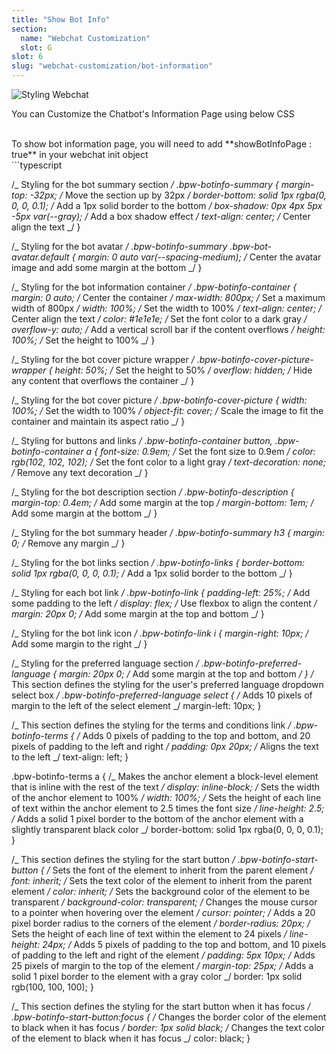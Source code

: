 ```yaml
---
title: "Show Bot Info"
section:
  name: "Webchat Customization"
  slot: G
slot: 6
slug: "webchat-customization/bot-information"
---
```


![Styling Webchat](/chat-info-cover.png)

You can Customize the Chatbot's Information Page using below CSS

<br />
To show bot information page, you will need to add **showBotInfoPage : true** in
your webchat init object

<br />
```typescript

/_ Styling for the bot summary section _/
.bpw-botinfo-summary {
margin-top: -32px; /_ Move the section up by 32px _/
border-bottom: solid 1px rgba(0, 0, 0, 0.1); /_ Add a 1px solid border to the bottom _/
box-shadow: 0px 4px 5px -5px var(--gray); /_ Add a box shadow effect _/
text-align: center; /_ Center align the text _/
}

/_ Styling for the bot avatar _/
.bpw-botinfo-summary .bpw-bot-avatar.default {
margin: 0 auto var(--spacing-medium); /_ Center the avatar image and add some margin at the bottom _/
}

/_ Styling for the bot information container _/
.bpw-botinfo-container {
margin: 0 auto; /_ Center the container _/
max-width: 800px; /_ Set a maximum width of 800px _/
width: 100%; /_ Set the width to 100% _/
text-align: center; /_ Center align the text _/
color: #1e1e1e; /_ Set the font color to a dark gray _/
overflow-y: auto; /_ Add a vertical scroll bar if the content overflows _/
height: 100%; /_ Set the height to 100% _/
}

/_ Styling for the bot cover picture wrapper _/
.bpw-botinfo-cover-picture-wrapper {
height: 50%; /_ Set the height to 50% _/
overflow: hidden; /_ Hide any content that overflows the container _/
}

/_ Styling for the bot cover picture _/
.bpw-botinfo-cover-picture {
width: 100%; /_ Set the width to 100% _/
object-fit: cover; /_ Scale the image to fit the container and maintain its aspect ratio _/
}

/_ Styling for buttons and links _/
.bpw-botinfo-container button,
.bpw-botinfo-container a {
font-size: 0.9em; /_ Set the font size to 0.9em _/
color: rgb(102, 102, 102); /_ Set the font color to a light gray _/
text-decoration: none; /_ Remove any text decoration _/
}

/_ Styling for the bot description section _/
.bpw-botinfo-description {
margin-top: 0.4em; /_ Add some margin at the top _/
margin-bottom: 1em; /_ Add some margin at the bottom _/
}

/_ Styling for the bot summary header _/
.bpw-botinfo-summary h3 {
margin: 0; /_ Remove any margin _/
}

/_ Styling for the bot links section _/
.bpw-botinfo-links {
border-bottom: solid 1px rgba(0, 0, 0, 0.1); /_ Add a 1px solid border to the bottom _/
}

/_ Styling for each bot link _/
.bpw-botinfo-link {
padding-left: 25%; /_ Add some padding to the left _/
display: flex; /_ Use flexbox to align the content _/
margin: 20px 0; /_ Add some margin at the top and bottom _/
}

/_ Styling for the bot link icon _/
.bpw-botinfo-link i {
margin-right: 10px; /_ Add some margin to the right _/
}

/_ Styling for the preferred language section _/
.bpw-botinfo-preferred-language {
margin: 20px 0; /_ Add some margin at the top and bottom _/
}
/_ This section defines the styling for the user's preferred language dropdown select box _/
.bpw-botinfo-preferred-language select {
/_ Adds 10 pixels of margin to the left of the select element _/
margin-left: 10px;
}

/_ This section defines the styling for the terms and conditions link _/
.bpw-botinfo-terms {
/_ Adds 0 pixels of padding to the top and bottom, and 20 pixels of padding to the left and right _/
padding: 0px 20px;
/_ Aligns the text to the left _/
text-align: left;
}

.bpw-botinfo-terms a {
/_ Makes the anchor element a block-level element that is inline with the rest of the text _/
display: inline-block;
/_ Sets the width of the anchor element to 100% _/
width: 100%;
/_ Sets the height of each line of text within the anchor element to 2.5 times the font size _/
line-height: 2.5;
/_ Adds a solid 1 pixel border to the bottom of the anchor element with a slightly transparent black color _/
border-bottom: solid 1px rgba(0, 0, 0, 0.1);
}

/_ This section defines the styling for the start button _/
.bpw-botinfo-start-button {
/_ Sets the font of the element to inherit from the parent element _/
font: inherit;
/_ Sets the text color of the element to inherit from the parent element _/
color: inherit;
/_ Sets the background color of the element to be transparent _/
background-color: transparent;
/_ Changes the mouse cursor to a pointer when hovering over the element _/
cursor: pointer;
/_ Adds a 20 pixel border radius to the corners of the element _/
border-radius: 20px;
/_ Sets the height of each line of text within the element to 24 pixels _/
line-height: 24px;
/_ Adds 5 pixels of padding to the top and bottom, and 10 pixels of padding to the left and right of the element _/
padding: 5px 10px;
/_ Adds 25 pixels of margin to the top of the element _/
margin-top: 25px;
/_ Adds a solid 1 pixel border to the element with a gray color _/
border: 1px solid rgb(100, 100, 100);
}

/_ This section defines the styling for the start button when it has focus _/
.bpw-botinfo-start-button:focus {
/_ Changes the border color of the element to black when it has focus _/
border: 1px solid black;
/_ Changes the text color of the element to black when it has focus _/
color: black;
}

```

```
